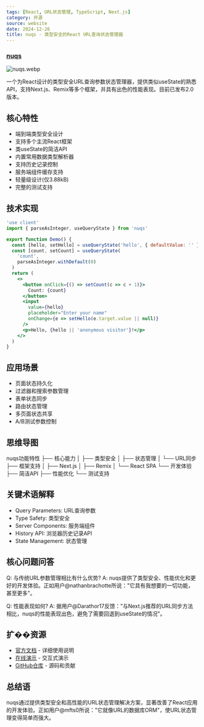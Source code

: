 ```yaml
---
tags: [React, URL状态管理, TypeScript, Next.js]
category: 开源
source: website
date: 2024-12-26
title: nuqs - 类型安全的React URL查询状态管理器
---
```


### [nuqs](https://nuqs.47ng.com/)

![nuqs.webp](https://img.mengpeng.tech/i/2024/12/26/676ce547246ea.webp)

一个为React设计的类型安全URL查询参数状态管理器，提供类似useState的熟悉API，支持Next.js、Remix等多个框架，并具有出色的性能表现。目前已发布2.0版本。

## 核心特性

- 端到端类型安全设计
- 支持多个主流React框架
- 类useState的简洁API
- 内置常用数据类型解析器
- 支持历史记录控制
- 服务端组件缓存支持
- 轻量级设计(仅3.88kB)
- 完整的测试支持

## 技术实现
```jsx
'use client'
import { parseAsInteger, useQueryState } from 'nuqs'

export function Demo() {
  const [hello, setHello] = useQueryState('hello', { defaultValue: '' })
  const [count, setCount] = useQueryState(
    'count',
    parseAsInteger.withDefault(0)
  )
  return (
    <>
      <button onClick={() => setCount(c => c + 1)}>
        Count: {count}
      </button>
      <input
        value={hello}
        placeholder="Enter your name"
        onChange={e => setHello(e.target.value || null)}
      />
      <p>Hello, {hello || 'anonymous visitor'}!</p>
    </>
  )
}
```

## 应用场景

- 页面状态持久化
- 过滤器和搜索参数管理
- 表单状态同步
- 路由状态管理
- 多页面状态共享
- A/B测试参数控制

## 思维导图
nuqs功能特性
├── 核心能力
│   ├── 类型安全
│   ├── 状态管理
│   └── URL同步
├── 框架支持
│   ├── Next.js
│   ├── Remix
│   └── React SPA
└── 开发体验
    ├── 简洁API
    ├── 性能优化
    └── 测试支持

## 关键术语解释

- Query Parameters: URL查询参数
- Type Safety: 类型安全
- Server Components: 服务端组件
- History API: 浏览器历史记录API
- State Management: 状态管理

## 核心问题问答

Q: 与传统URL参数管理相比有什么优势?
A: nuqs提供了类型安全、性能优化和更好的开发体验。正如用户@nathanbrachotte所说："它具有我想要的一切功能，甚至更多"。

Q: 性能表现如何?
A: 据用户@Darathor17反馈："与Next.js推荐的URL同步方法相比，nuqs的性能表现出色，避免了需要回退到useState的情况"。

## 扩��资源

- [官方文档](https://nuqs.47ng.com/docs) - 详细使用说明
- [在线演示](https://nuqs.47ng.com/playground) - 交互式演示
- [GitHub仓库](https://github.com/47ng/nuqs) - 源码和贡献

## 总结语

nuqs通过提供类型安全和高性能的URL状态管理解决方案，显著改善了React应用的开发体验。正如用户@mfts0所说："它就像URL的数据库ORM"，使URL状态管理变得简单而强大。 